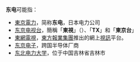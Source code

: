 '''东电'''可能指：
* [[東京電力|東京電力]]，简称'''东电'''，日本电力公司
*[[东京电视台|东京电视台]]，簡稱「'''東視'''」（{{lang|ja|テレ東}}）、「'''TX'''」和「'''東京台'''」
*[[東網電視|東網電視]]，[[東方報業集團|東方報業集團]]推出的網上[[視訊|視訊]]平台。
*[[東京威力科創|东京电子]]，跨国半导体厂商
*[[东北电力大学|东北电力大学]]，位于中国吉林省吉林市
{{消歧义|cat=二字消歧义}}